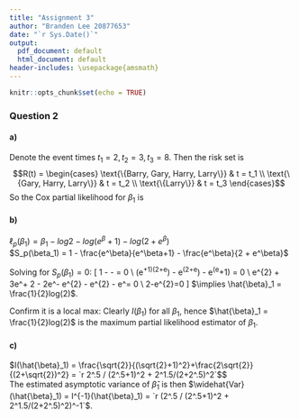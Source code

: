 ```yaml
---
title: "Assignment 3"
author: "Branden Lee 20877653"
date: "`r Sys.Date()`"
output:
  pdf_document: default
  html_document: default
header-includes: \usepackage{amsmath}
---
```


```r
knitr::opts_chunk$set(echo = TRUE)
```

### Question 2

#### a)
Denote the event times $t_1 = 2, t_2 = 3, t_3 = 8$. Then the risk set is
$$R(t) = 
\begin{cases}
\text{\{Barry, Gary, Harry, Larry\}} & t = t_1 \\
\text{\{Gary, Harry, Larry\}} & t = t_2 \\
\text{\{Larry\}} & t = t_3
\end{cases}$$
So the Cox partial likelihood for $\beta_1$ is
\begin{align*}
L_p({\beta_1}) & = \prod_{j=1}^3 \frac{e^{{\beta_1} x_{[j]}}}{\sum_{k \in R(t_j)} e^{{\beta_1} x_k}} \\
& = \left( \frac{e^{\beta_1}}{e^{\beta_1} + e^0 + e^0 + e^{\beta_1}} \right) \left( \frac{e^0}{e^0 + e^0 + e^{\beta_1}} \right) \left( \frac{e^{\beta_1}}{e^{\beta_1}} \right) \\
& = \frac{e^{\beta_1}}{2(e^{\beta_1} + 1)(2 + e^{\beta_1})}
\end{align*}

#### b)
$\ell_p(\beta_1) = \beta_1 - log2 - log(e^\beta+1) - log(2+e^\beta)$  
$S_p(\beta_1) = 1 - \frac{e^\beta}{e^\beta+1} - \frac{e^\beta}{2 + e^\beta}$

Solving for $S_p(\beta_1) = 0$:
\[
1 - \frac{e^\beta}{e^\beta+1} - \frac{e^\beta}{2 + e^\beta} = 0 \\
(e^\beta+1)(2+e^\beta) - e^\beta(2+e^\beta) - e^\beta(e^\beta+1) = 0 \\
e^{2\beta} + 3e^\beta + 2 - 2e^\beta - e^{2\beta} - e^{2\beta} - e^\beta = 0 \\
2-e^{2\beta}=0
\]
$\implies \hat{\beta}_1 = \frac{1}{2}log(2)$.

Confirm it is a local max:
\begin{align*}
I(\beta_1) =& -\frac{\partial S_p}{\partial \beta_1} \\
=& -\left( -\frac{e^\beta (e^\beta + 1) - e^\beta e^\beta}{(e^\beta+1)^2} - {\frac{e^\beta (2 + e^\beta) - e^\beta e^\beta}{(2 + e^\beta)^2}} \right) \\
=& \frac{e^\beta}{(e^\beta+1)^2} + {\frac{2e^\beta}{(2 + e^\beta)^2}}
\end{align*}
Clearly $I(\beta_1)$ for all $\beta_1$, hence $\hat{\beta}_1 = \frac{1}{2}log(2)$ is the maximum partial likelihood estimator of $\beta_1$.

#### c)
$I(\hat{\beta}_1) = \frac{\sqrt{2}}{(\sqrt{2}+1)^2}+\frac{2\sqrt{2}}{(2+\sqrt{2})^2} = `r 2^.5 / (2^.5+1)^2 + 2^1.5/(2+2^.5)^2`$$  
The estimated asymptotic variance of $\hat{\beta}_1$ is then $\widehat{Var}(\hat{\beta}_1) = I^{-1}(\hat{\beta}_1) = `r (2^.5 / (2^.5+1)^2 + 2^1.5/(2+2^.5)^2)^-1`$.


